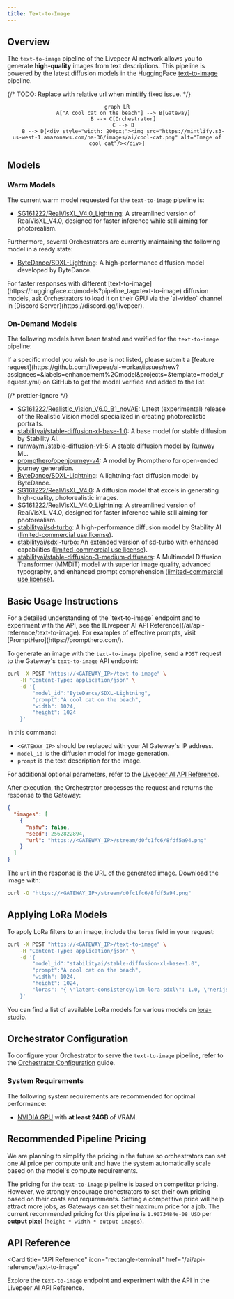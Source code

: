 ```yaml
---
title: Text-to-Image
---
```


## Overview

The `text-to-image` pipeline of the Livepeer AI network allows you to generate
**high-quality** images from text descriptions. This pipeline is powered by the
latest diffusion models in the HuggingFace
[text-to-image](https://huggingface.co/models?pipeline_tag=text-to-image)
pipeline.

{/* TODO: Replace with relative url when mintlify fixed issue. */}

<div align="center">

```mermaid
graph LR
    A["A cool cat on the beach"] --> B[Gateway]
    B --> C[Orchestrator]
    C --> B
    B --> D[<div style="width: 200px;"><img src="https://mintlify.s3-us-west-1.amazonaws.com/na-36/images/ai/cool-cat.png" alt="Image of cool cat"/></div>]
```

</div>

## Models

### Warm Models

The current warm model requested for the `text-to-image` pipeline is:

- [SG161222/RealVisXL_V4.0_Lightning](https://huggingface.co/SG161222/RealVisXL_V4.0_Lightning):
  A streamlined version of RealVisXL_V4.0, designed for faster inference while
  still aiming for photorealism.

Furthermore, several Orchestrators are currently maintaining the following model
in a ready state:

- [ByteDance/SDXL-Lightning](https://huggingface.co/ByteDance/SDXL-Lightning): A
  high-performance diffusion model developed by ByteDance.

<Tip>
  For faster responses with different
  [text-to-image](https://huggingface.co/models?pipeline_tag=text-to-image)
  diffusion models, ask Orchestrators to load it on their GPU via the `ai-video`
  channel in [Discord Server](https://discord.gg/livepeer).
</Tip>

### On-Demand Models

The following models have been tested and verified for the `text-to-image`
pipeline:

<Note>
  If a specific model you wish to use is not listed, please submit a [feature
  request](https://github.com/livepeer/ai-worker/issues/new?assignees=&labels=enhancement%2Cmodel&projects=&template=model_request.yml)
  on GitHub to get the model verified and added to the list.
</Note>

{/* prettier-ignore */}
<Accordion title="Tested and Verified Diffusion Models">
- [SG161222/Realistic_Vision_V6.0_B1_noVAE](https://huggingface.co/SG161222/Realistic_Vision_V6.0_B1_noVAE): Latest (experimental) release of the Realistic Vision model specialized in creating photorealistic portraits.
- [stabilityai/stable-diffusion-xl-base-1.0](https://huggingface.co/stabilityai/stable-diffusion-xl-base-1.0): A base model for stable diffusion by Stability AI.
- [runwayml/stable-diffusion-v1-5](https://huggingface.co/runwayml/stable-diffusion-v1-5): A stable diffusion model by Runway ML.
- [prompthero/openjourney-v4](https://huggingface.co/prompthero/openjourney-v4): A model by Prompthero for open-ended journey generation.
- [ByteDance/SDXL-Lightning](https://huggingface.co/ByteDance/SDXL-Lightning): A lightning-fast diffusion model by ByteDance.
- [SG161222/RealVisXL_V4.0](https://huggingface.co/SG161222/RealVisXL_V4.0): A diffusion model that excels in generating high-quality, photorealistic images.
- [SG161222/RealVisXL_V4.0_Lightning](https://huggingface.co/SG161222/RealVisXL_V4.0_Lightning): A streamlined version of RealVisXL_V4.0, designed for faster inference while still aiming for photorealism.
- [stabilityai/sd-turbo](https://huggingface.co/stabilityai/sd-turbo): A high-performance diffusion model by Stability AI ([limited-commercial use license](https://stability.ai/license)).
- [stabilityai/sdxl-turbo](https://huggingface.co/stabilityai/sdxl-turbo): An extended version of sd-turbo with enhanced capabilities ([limited-commercial use license](https://stability.ai/license)).
- [stabilityai/stable-diffusion-3-medium-diffusers](https://huggingface.co/stabilityai/stable-diffusion-3-medium-diffusers/): A Multimodal Diffusion Transformer (MMDiT) model with superior image quality, advanced typography, and enhanced prompt comprehension ([limited-commercial use license](https://stability.ai/license)).
</Accordion>

## Basic Usage Instructions

<Tip>
  For a detailed understanding of the `text-to-image` endpoint and to experiment
  with the API, see the [Livepeer AI API
  Reference](/ai/api-reference/text-to-image). For examples of effective
  prompts, visit [PromptHero](https://prompthero.com/).
</Tip>

To generate an image with the `text-to-image` pipeline, send a `POST` request to
the Gateway's `text-to-image` API endpoint:

```bash
curl -X POST "https://<GATEWAY_IP>/text-to-image" \
    -H "Content-Type: application/json" \
    -d '{
        "model_id":"ByteDance/SDXL-Lightning",
        "prompt":"A cool cat on the beach",
        "width": 1024,
        "height": 1024
    }'
```

In this command:

- `<GATEWAY_IP>` should be replaced with your AI Gateway's IP address.
- `model_id` is the diffusion model for image generation.
- `prompt` is the text description for the image.

For additional optional parameters, refer to the
[Livepeer AI API Reference](/ai/api-reference/text-to-image).

After execution, the Orchestrator processes the request and returns the response
to the Gateway:

```json
{
  "images": [
    {
      "nsfw": false,
      "seed": 2562822894,
      "url": "https://<GATEWAY_IP>/stream/d0fc1fc6/8fdf5a94.png"
    }
  ]
}
```

The `url` in the response is the URL of the generated image. Download the image
with:

```bash
curl -O "https://<GATEWAY_IP>/stream/d0fc1fc6/8fdf5a94.png"
```

## Applying LoRa Models

To apply LoRa filters to an image, include the `loras` field in your request:

```bash
curl -X POST "https://<GATEWAY_IP>/text-to-image" \
    -H "Content-Type: application/json" \
    -d '{
        "model_id":"stabilityai/stable-diffusion-xl-base-1.0",
        "prompt":"A cool cat on the beach",
        "width": 1024,
        "height": 1024,
        "loras": "{ \"latent-consistency/lcm-lora-sdxl\": 1.0, \"nerijs/pixel-art-xl\": 1.2}"
    }'
```

You can find a list of available LoRa models for various models on
[lora-studio](https://huggingface.co/spaces/enzostvs/lora-studio).

## Orchestrator Configuration

To configure your Orchestrator to serve the `text-to-image` pipeline, refer to
the [Orchestrator Configuration](/ai/orchestrators/get-started) guide.

### System Requirements

The following system requirements are recommended for optimal performance:

- [NVIDIA GPU](https://developer.nvidia.com/cuda-gpus) with **at least 24GB** of
  VRAM.

## Recommended Pipeline Pricing

<Note>
  We are planning to simplify the pricing in the future so orchestrators can set
  one AI price per compute unit and have the system automatically scale based on
  the model's compute requirements.
</Note>

The pricing for the `text-to-image` pipeline is based on competitor pricing.
However, we strongly encourage orchestrators to set their own pricing based on
their costs and requirements. Setting a competitive price will help attract more
jobs, as Gateways can set their maximum price for a job. The current recommended
pricing for this pipeline is `1.9073484e-08 USD` per **output pixel**
(`height * width * output images`).

## API Reference

<Card
  title="API Reference"
  icon="rectangle-terminal"
  href="/ai/api-reference/text-to-image"
>
  Explore the `text-to-image` endpoint and experiment with the API in the
  Livepeer AI API Reference.
</Card>
